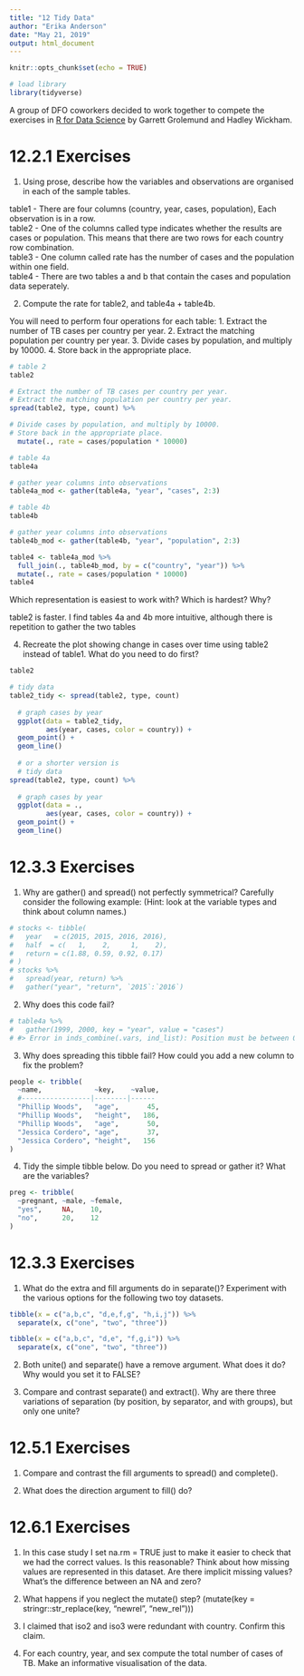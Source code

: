 ```yaml
---
title: "12 Tidy Data"
author: "Erika Anderson"
date: "May 21, 2019"
output: html_document
---
```


```r
knitr::opts_chunk$set(echo = TRUE)

# load library
library(tidyverse)

```

A group of DFO coworkers decided to work together to compete the exercises in [R for Data Science](https://r4ds.had.co.nz/) by Garrett Grolemund and Hadley Wickham. 

# 12.2.1 Exercises

1. Using prose, describe how the variables and observations are organised in each of the sample tables.

table1 - There are four columns (country, year, cases, population), Each observation is in a row.  
table2 - One of the columns called type indicates whether the results are cases or population. This means that there are two rows for each country row combination.  
table3 - One column called rate has the number of cases and the population within one field.  
table4 - There are two tables a and b that contain the cases and population data seperately. 


2. Compute the rate for table2, and table4a + table4b. 

You will need to perform four operations for each table:
1. Extract the number of TB cases per country per year.
2. Extract the matching population per country per year.
3. Divide cases by population, and multiply by 10000.
4. Store back in the appropriate place.

```r
# table 2
table2

# Extract the number of TB cases per country per year.
# Extract the matching population per country per year.
spread(table2, type, count) %>%

# Divide cases by population, and multiply by 10000.
# Store back in the appropriate place.
  mutate(., rate = cases/population * 10000)

# table 4a
table4a

# gather year columns into observations
table4a_mod <- gather(table4a, "year", "cases", 2:3)

# table 4b
table4b

# gather year columns into observations
table4b_mod <- gather(table4b, "year", "population", 2:3)

table4 <- table4a_mod %>%
  full_join(., table4b_mod, by = c("country", "year")) %>%
  mutate(., rate = cases/population * 10000)
table4

```


Which representation is easiest to work with? Which is hardest? Why?

table2 is faster. I find tables 4a and 4b more intuitive, although there is repetition to gather the two tables

4. Recreate the plot showing change in cases over time using table2 instead of table1. What do you need to do first?

```r
table2

# tidy data
table2_tidy <- spread(table2, type, count)
  
  # graph cases by year
  ggplot(data = table2_tidy,
         aes(year, cases, color = country)) +
  geom_point() +
  geom_line()
  
  # or a shorter version is
  # tidy data
spread(table2, type, count) %>%
  
  # graph cases by year
  ggplot(data = .,
         aes(year, cases, color = country)) +
  geom_point() +
  geom_line()


```



# 12.3.3 Exercises

1. Why are gather() and spread() not perfectly symmetrical?
Carefully consider the following example:
(Hint: look at the variable types and think about column names.)

```r
# stocks <- tibble(
#   year   = c(2015, 2015, 2016, 2016),
#   half  = c(   1,    2,     1,    2),
#   return = c(1.88, 0.59, 0.92, 0.17)
# )
# stocks %>% 
#   spread(year, return) %>% 
#   gather("year", "return", `2015`:`2016`)
```

2. Why does this code fail?

```r
# table4a %>% 
#   gather(1999, 2000, key = "year", value = "cases")
# #> Error in inds_combine(.vars, ind_list): Position must be between 0 and n
```

3. Why does spreading this tibble fail? How could you add a new column to fix the problem?

```r
people <- tribble(
  ~name,             ~key,    ~value,
  #-----------------|--------|------
  "Phillip Woods",   "age",       45,
  "Phillip Woods",   "height",   186,
  "Phillip Woods",   "age",       50,
  "Jessica Cordero", "age",       37,
  "Jessica Cordero", "height",   156
)
```


4. Tidy the simple tibble below. Do you need to spread or gather it? What are the variables?

```r
preg <- tribble(
  ~pregnant, ~male, ~female,
  "yes",     NA,    10,
  "no",      20,    12
)
```

# 12.3.3 Exercises

1. What do the extra and fill arguments do in separate()? Experiment with the various options for the following two toy datasets.

```r
tibble(x = c("a,b,c", "d,e,f,g", "h,i,j")) %>% 
  separate(x, c("one", "two", "three"))

tibble(x = c("a,b,c", "d,e", "f,g,i")) %>% 
  separate(x, c("one", "two", "three"))
```


2. Both unite() and separate() have a remove argument. What does it do? Why would you set it to FALSE?

3. Compare and contrast separate() and extract(). Why are there three variations of separation (by position, by separator, and with groups), but only one unite?

# 12.5.1 Exercises

1. Compare and contrast the fill arguments to spread() and complete().

2. What does the direction argument to fill() do?

# 12.6.1 Exercises

1. In this case study I set na.rm = TRUE just to make it easier to check that we had the correct values. Is this reasonable? Think about how missing values are represented in this dataset. Are there implicit missing values? What’s the difference between an NA and zero?

2. What happens if you neglect the mutate() step? (mutate(key = stringr::str_replace(key, "newrel", "new_rel")))

3. I claimed that iso2 and iso3 were redundant with country. Confirm this claim.

4. For each country, year, and sex compute the total number of cases of TB. Make an informative visualisation of the data.